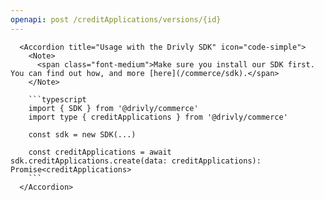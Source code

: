 ```yaml
---
openapi: post /creditApplications/versions/{id}
---
```


      <Accordion title="Usage with the Drivly SDK" icon="code-simple">
        <Note>
          <span class="font-medium">Make sure you install our SDK first. You can find out how, and more [here](/commerce/sdk).</span>
        </Note>

        ```typescript
        import { SDK } from '@drivly/commerce'
        import type { creditApplications } from '@drivly/commerce'

        const sdk = new SDK(...)

        const creditApplications = await sdk.creditApplications.create(data: creditApplications): Promise<creditApplications>
        ```
      </Accordion>
